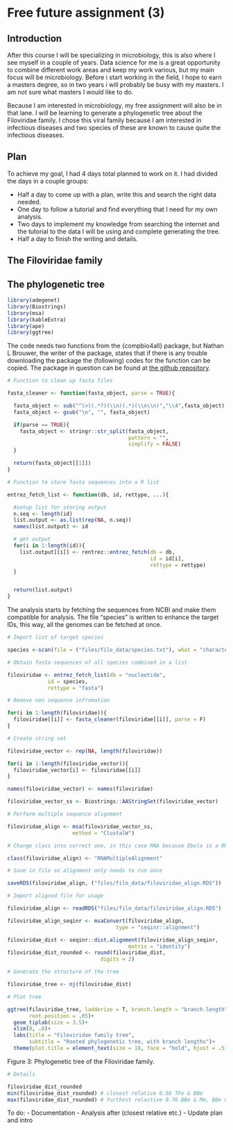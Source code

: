 # Free future assignment (3) {-}

## Introduction {-}

After this course I will be specializing in microbiology, this is also where I see myself in a couple of years. Data science for me is a great opportunity to combine different work areas and keep my work various, but my main focus will be microbiology. Before i start working in the field, I hope to earn a masters degree, so in two years i will probably be busy with my masters. I am not sure what masters I would like to do.

Because I am interested in microbiology, my free assignment will also be in that lane. I will be learning to generate a phylogenetic tree about the Filoviridae family. I chose this viral family because I am interested in infectious diseases and two species of these are known to cause quite the infectious diseases.

## Plan {-}

To achieve my goal, I had 4 days total planned to work on it. I had divided the days in a couple groups:
<ul><li>Half a day to come up with a plan, write this and search the right data needed.</li>
<li>One day to follow a tutorial and find everything that I need for my own analysis.</li>
<li>Two days to implement my knowledge from searching the internet and the tutorial to the data I will be using and complete generating the tree.</li>
<li>Half a day to finish the writing and details.</li></ul>

## The Filoviridae family {-}

## The phylogenetic tree {-}

```r

library(adegenet)
library(Biostrings)
library(msa)
library(kableExtra)
library(ape)
library(ggtree)

```

The code needs two functions from the {compbio4all} package, but Nathan L Brouwer, the writer of the package, states that if there is any trouble downloading the package the (following) codes for the function can be copied. The package in question can be found at [the github repository](https://github.com/brouwern/compbio4all.git).

```r

# Function to clean up fasta files

fasta_cleaner <- function(fasta_object, parse = TRUE){

  fasta_object <- sub("^(>)(.*?)(\\n)(.*)(\\n\\n)","\\4",fasta_object)
  fasta_object <- gsub("\n", "", fasta_object)

  if(parse == TRUE){
    fasta_object <- stringr::str_split(fasta_object,
                                       pattern = "",
                                       simplify = FALSE)
  }

  return(fasta_object[[1]])
}

# Function to store fasta sequences into a R list

entrez_fetch_list <- function(db, id, rettype, ...){

  #setup list for storing output
  n.seq <- length(id)
  list.output <- as.list(rep(NA, n.seq))
  names(list.output) <- id

  # get output
  for(i in 1:length(id)){
    list.output[[i]] <- rentrez::entrez_fetch(db = db,
                                              id = id[i],
                                              rettype = rettype)
  }


  return(list.output)
}

```

The analysis starts by fetching the sequences from NCBI and make them compatible for analysis.
The file "species" is written to enhance the target IDs, this way, all the genomes can be fetched at once.

```r

# Import list of target species

species <-scan(file = ("files/filo_data/species.txt"), what = "character", sep = "\n", comment.char = "#") 

# Obtain fasta sequences of all species combined in a list

filoviridae <- entrez_fetch_list(db = "nucleotide",
             id = species,
             rettype = "fasta") 

# Remove non sequence infromation

for(i in 1:length(filoviridae)){
  filoviridae[[i]] <- fasta_cleaner(filoviridae[[i]], parse = F)
}

# Create string set

filoviridae_vector <- rep(NA, length(filoviridae))

for(i in 1:length(filoviridae_vector)){
  filoviridae_vector[i] <- filoviridae[[i]]
}

names(filoviridae_vector) <- names(filoviridae)

filoviridae_vector_ss <- Biostrings::AAStringSet(filoviridae_vector)

```

```r

# Perform multiple sequence alignment

filoviridae_align <- msa(filoviridae_vector_ss,
                     method = "ClustalW")

# Change class into correct one, in this case RNA because Ebola is a RNA-virus

class(filoviridae_align) <- "RNAMultipleAlignment"

# Save in file so alignment only needs to run once

saveRDS(filoviridae_align, ("files/filo_data/filoviridae_align.RDS"))

```

```r

# Import aligned file for usage

filoviridae_align <- readRDS("files/filo_data/filoviridae_align.RDS")

```

```r

filoviridae_align_seqinr <- msaConvert(filoviridae_align, 
                                   type = "seqinr::alignment")

filoviridae_dist <- seqinr::dist.alignment(filoviridae_align_seqinr, 
                                       matrix = "identity")
filoviridae_dist_rounded <- round(filoviridae_dist,
                              digits = 2)

```

```r

# Generate the structure of the tree

filoviridae_tree <- nj(filoviridae_dist)

# Plot tree

ggtree(filoviridae_tree, ladderize = T, branch.length = "branch.length", 
       root.position = .05)+ 
  geom_tiplab(size = 3.5)+
  xlim(0, .8)+
  labs(title = "Filoviridae family tree",  
       subtitle = "Rooted phylogenetic tree, with branch lengths")+
  theme(plot.title = element_text(size = 18, face = "bold", hjust = .5), plot.subtitle = element_text(size = 12, face = "italic", hjust = .5))

```

Figure 3: Phylogenetic tree of the Filoviridae family.

```r
# Details

filoviridae_dist_rounded
min(filoviridae_dist_rounded) # closest relative 0.56 TFe & BBe
max(filoviridae_dist_rounded) # furthest relavtive 0.76 BBe & Mm, BBe & Md, Se & Mm, Se & Md, Re & Mm, Lv & Mm, Lv & Md

```

To do:
- Documentation
- Analysis after (closest relative etc.)
- Update plan and intro

